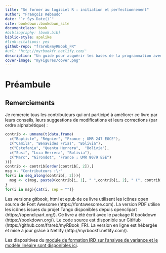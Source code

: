 ```yaml
---
title: "Se former au logiciel R : initiation et perfectionnement"
author: "François Rebaudo"
date: "`r Sys.Date()`"
site: bookdown::bookdown_site
documentclass: book
#bibliography: [book.bib]
biblio-style: apalike
#link-citations: yes
github-repo: "frareb/myRBook_FR"
#url: 'http://myrbookfr.netlify.com/'
description: "Un guide pour acquérir les bases de la programmation avec R et conduire efficacement la gestion et l'analyse de ses données."
cover-image: "myFigures/cover.png"
---
```


# Préambule

## Remerciements {#remerciements}

Je remercie tous les contributeurs qui ont participé à améliorer ce livre par leurs conseils, leurs suggestions de modifications et leurs corrections (par ordre alphabétique) : 

```r
contrib <- unname(t(data.frame(
  c("Baptiste", "Régnier", "France ; UMR 247 EGCE"),
  c("Camila", "Benavides Frias", "Bolivia"), 
  c("Estefania", "Quenta Herrera",  "Bolivia"), 
  c("Susi", "Loza Herrera", "Bolivia"),
  c("Marc", "Girondot", "France ; UMR 8079 ESE")
)))
contrib <- contrib[order(contrib[, 2]),]
msg <- "Contributeurs :\r"
for(i in seq_along(contrib[, 2])){
  msg <- c(msg, paste0(contrib[i, 1], " ",contrib[i, 2], " (", contrib[i, 3],")\r"))
}
for(i in msg){cat(i, sep = "")}
```

Les versions gitbook, html et epub de ce livre utilisent les icônes open source de Font Awesome (https://fontawesome.com). La version PDF utilise les icônes issues du projet Tango disponibles depuis openclipart (https://openclipart.org/). Ce livre a été écrit avec le package R bookdown (https://bookdown.org/). Le code source est disponible sur GitHub (https://github.com/frareb/myRBook_FR). La version en ligne est hébergée et mise à jour grâce à Netlify (http://myrbookfr.netlify.com/).

Les diapositives du [module de formation IRD sur l'analyse de variance et le modèle linéaire sont disponibles ici](http://myrbookfr.netlify.com/myHtmls/France_Montpellier_2019/R00_links.html).
